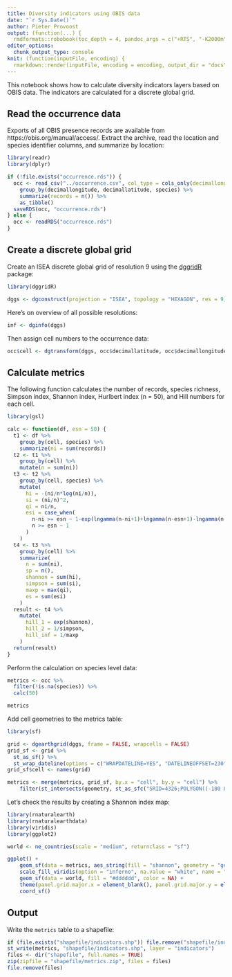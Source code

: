 ```yaml
---
title: Diversity indicators using OBIS data
date: "`r Sys.Date()`"
author: Pieter Provoost
output: (function(...) {
  rmdformats::robobook(toc_depth = 4, pandoc_args = c("+RTS", "-K2000m", "-RTS"), ...) })
editor_options: 
  chunk_output_type: console
knit: (function(inputFile, encoding) {
  rmarkdown::render(inputFile, encoding = encoding, output_dir = "docs") })  
---
```


This notebook shows how to calculate diversity indicators layers based on OBIS data. The indicators are calculated for a discrete global grid.

## Read the occurrence data

Exports of all OBIS presence records are available from https://obis.org/manual/access/. Extract the archive, read the location and species identifier columns, and summarize by location:

```r
library(readr)
library(dplyr)

if (!file.exists("occurrence.rds")) {
  occ <- read_csv("../occurrence.csv", col_type = cols_only(decimallongitude = col_double(), decimallatitude = col_double(), species = col_character())) %>%
    group_by(decimallongitude, decimallatitude, species) %>%
    summarize(records = n()) %>%
    as_tibble()
  saveRDS(occ, "occurrence.rds")
} else {
  occ <- readRDS("occurrence.rds")
}
```

## Create a discrete global grid

Create an ISEA discrete global grid of resolution 9 using the [dggridR](https://github.com/r-barnes/dggridR) package:

```r
library(dggridR)

dggs <- dgconstruct(projection = "ISEA", topology = "HEXAGON", res = 9)
```

Here's on overview of all possible resolutions:

```r
inf <- dginfo(dggs)
```

Then assign cell numbers to the occurrence data:

```r
occ$cell <- dgtransform(dggs, occ$decimallatitude, occ$decimallongitude)
```

## Calculate metrics

The following function calculates the number of records, species richness, Simpson index, Shannon index, Hurlbert index (n = 50), and Hill numbers for each cell.

```r
library(gsl)

calc <- function(df, esn = 50) {
  t1 <- df %>%
    group_by(cell, species) %>%
    summarize(ni = sum(records))
  t2 <- t1 %>%
    group_by(cell) %>%
    mutate(n = sum(ni))
  t3 <- t2 %>%
    group_by(cell, species) %>%
    mutate(
      hi = -(ni/n*log(ni/n)),
      si = (ni/n)^2,
      qi = ni/n,
      esi = case_when(
        n-ni >= esn ~ 1-exp(lngamma(n-ni+1)+lngamma(n-esn+1)-lngamma(n-ni-esn+1)-lngamma(n+1)),
        n >= esn ~ 1
      )
    )
  t4 <- t3 %>%
    group_by(cell) %>%
    summarize(
      n = sum(ni),
      sp = n(),
      shannon = sum(hi),
      simpson = sum(si),
      maxp = max(qi),
      es = sum(esi)
    )
  result <- t4 %>%
    mutate(
      hill_1 = exp(shannon),
      hill_2 = 1/simpson,
      hill_inf = 1/maxp
    )
  return(result)
}
```

Perform the calculation on species level data:

```r
metrics <- occ %>%
  filter(!is.na(species)) %>%
  calc(50)

metrics
```

Add cell geometries to the metrics table:

```r
library(sf)

grid <- dgearthgrid(dggs, frame = FALSE, wrapcells = FALSE)
grid_sf <- grid %>%
  st_as_sf() %>%
  st_wrap_dateline(options = c("WRAPDATELINE=YES", "DATELINEOFFSET=230"))
grid_sf$cell <- names(grid)

metrics <- merge(metrics, grid_sf, by.x = "cell", by.y = "cell") %>%
    filter(st_intersects(geometry, st_as_sfc("SRID=4326;POLYGON((-180 85,180 85,180 -85,-180 -85,-180 85))"), sparse = FALSE))
```

Let's check the results by creating a Shannon index map:

```r
library(rnaturalearth)
library(rnaturalearthdata)
library(viridis)
library(ggplot2)

world <- ne_countries(scale = "medium", returnclass = "sf")

ggplot() +
    geom_sf(data = metrics, aes_string(fill = "shannon", geometry = "geometry"), lwd = 0) +
    scale_fill_viridis(option = "inferno", na.value = "white", name = "Shannon index") +
    geom_sf(data = world, fill = "#dddddd", color = NA) +
    theme(panel.grid.major.x = element_blank(), panel.grid.major.y = element_blank(), panel.grid.minor.x = element_blank(), panel.grid.minor.y = element_blank(), panel.background = element_blank(), axis.text.x = element_blank(), axis.text.y = element_blank(), axis.ticks = element_blank(), axis.title.x = element_blank(), axis.title.y = element_blank()) + xlab("") + ylab("") +
    coord_sf()
```

## Output

Write the `metrics` table to a shapefile:

```r
if (file.exists("shapefile/indicators.shp")) file.remove("shapefile/indicators.shp")
st_write(metrics, "shapefile/indicators.shp", layer = "indicators")
files <- dir("shapefile", full.names = TRUE)
zip(zipfile = "shapefile/metrics.zip", files = files)
file.remove(files)
```

